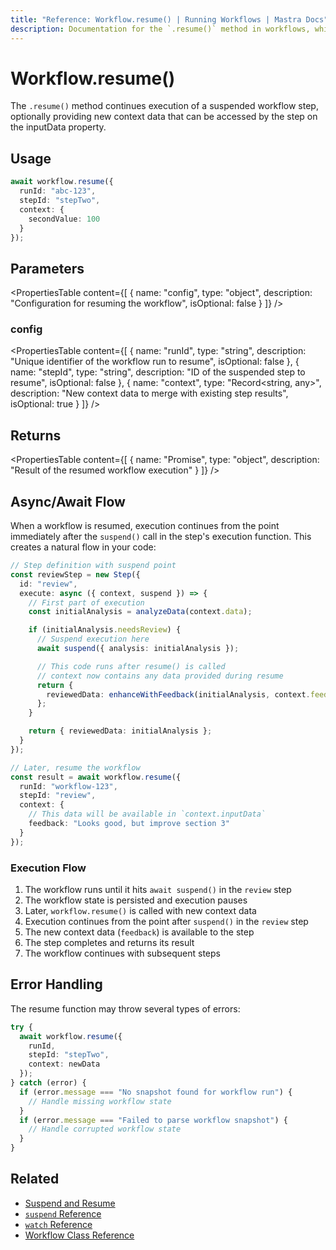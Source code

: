 ```yaml
---
title: "Reference: Workflow.resume() | Running Workflows | Mastra Docs"
description: Documentation for the `.resume()` method in workflows, which continues execution of a suspended workflow step.
---
```


# Workflow.resume()

The `.resume()` method continues execution of a suspended workflow step, optionally providing new context data that can be accessed by the step on the inputData property.

## Usage

```typescript copy showLineNumbers
await workflow.resume({
  runId: "abc-123",
  stepId: "stepTwo",
  context: {
    secondValue: 100
  }
});
```

## Parameters

<PropertiesTable
  content={[
    {
      name: "config",
      type: "object",
      description: "Configuration for resuming the workflow",
      isOptional: false
    }
  ]}
/>

### config

<PropertiesTable
  content={[
    {
      name: "runId",
      type: "string",
      description: "Unique identifier of the workflow run to resume",
      isOptional: false
    },
    {
      name: "stepId",
      type: "string",
      description: "ID of the suspended step to resume",
      isOptional: false
    },
    {
      name: "context",
      type: "Record<string, any>",
      description: "New context data to merge with existing step results",
      isOptional: true
    }
  ]}
/>

## Returns

<PropertiesTable
  content={[
    {
      name: "Promise<WorkflowResult>",
      type: "object",
      description: "Result of the resumed workflow execution"
    }
  ]}
/>

## Async/Await Flow

When a workflow is resumed, execution continues from the point immediately after the `suspend()` call in the step's execution function. This creates a natural flow in your code:

```typescript
// Step definition with suspend point
const reviewStep = new Step({
  id: "review",
  execute: async ({ context, suspend }) => {
    // First part of execution
    const initialAnalysis = analyzeData(context.data);

    if (initialAnalysis.needsReview) {
      // Suspend execution here
      await suspend({ analysis: initialAnalysis });

      // This code runs after resume() is called
      // context now contains any data provided during resume
      return {
        reviewedData: enhanceWithFeedback(initialAnalysis, context.feedback)
      };
    }

    return { reviewedData: initialAnalysis };
  }
});

// Later, resume the workflow
const result = await workflow.resume({
  runId: "workflow-123",
  stepId: "review",
  context: {
    // This data will be available in `context.inputData`
    feedback: "Looks good, but improve section 3"
  }
});
```

### Execution Flow

1. The workflow runs until it hits `await suspend()` in the `review` step
2. The workflow state is persisted and execution pauses
3. Later, `workflow.resume()` is called with new context data
4. Execution continues from the point after `suspend()` in the `review` step
5. The new context data (`feedback`) is available to the step
6. The step completes and returns its result
7. The workflow continues with subsequent steps

## Error Handling

The resume function may throw several types of errors:

```typescript
try {
  await workflow.resume({
    runId,
    stepId: "stepTwo",
    context: newData
  });
} catch (error) {
  if (error.message === "No snapshot found for workflow run") {
    // Handle missing workflow state
  }
  if (error.message === "Failed to parse workflow snapshot") {
    // Handle corrupted workflow state
  }
}
```

## Related

- [Suspend and Resume](../../workflows/suspend-and-resume.mdx)
- [`suspend` Reference](./suspend.mdx)
- [`watch` Reference](./watch.mdx)
- [Workflow Class Reference](./workflow.mdx)
```
